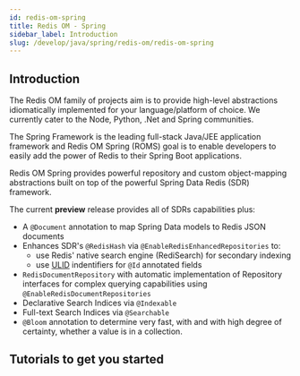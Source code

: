 ```yaml
---
id: redis-om-spring
title: Redis OM - Spring
sidebar_label: Introduction
slug: /develop/java/spring/redis-om/redis-om-spring
---
```




## Introduction

The Redis OM family of projects aim is to provide high-level abstractions idiomatically implemented for
 your language/platform of choice. We currently cater to the Node, Python, .Net and Spring communities.

The Spring Framework is the leading full-stack Java/JEE application framework and Redis OM Spring (ROMS)
goal is to enable developers to easily add the power of Redis to their Spring Boot applications.

Redis OM Spring provides powerful repository and custom object-mapping abstractions built on top of the
powerful Spring Data Redis (SDR) framework.

The current **preview** release provides all of SDRs capabilities plus:

* A `@Document` annotation to map Spring Data models to Redis JSON documents
* Enhances SDR's `@RedisHash` via `@EnableRedisEnhancedRepositories` to:
  - use Redis' native search engine (RediSearch) for secondary indexing
  - use [ULID](https://github.com/ulid/spec) indentifiers for `@Id` annotated fields
* `RedisDocumentRepository` with automatic implementation of Repository interfaces for complex querying capabilities using `@EnableRedisDocumentRepositories`
* Declarative Search Indices via `@Indexable`
* Full-text Search Indices via `@Searchable`
* `@Bloom` annotation to determine very fast, with and with high degree of certainty, whether a value is in a collection.

## Tutorials to get you started

<div class="row">
  <div class="col">
    <RedisCard
      title="@Document"
      description="Mapping Java Objects to JSON"
      page="/develop/java/spring/redis-om/redis-om-spring-json"
    />
  </div>
  <div class="col">
    <RedisCard
      title="Enhanced @RedisHash"
      description="Enhanced Mapping of Java Objects to Hashes"
      page="/develop/java/spring/redis-om/redis-om-spring-hash"
    />
  </div>
</div>
